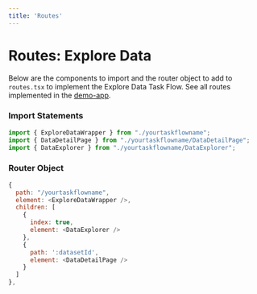 ```yaml
---
title: 'Routes'
---
```


# Routes: Explore Data

Below are the components to import and the router object to add to `routes.tsx` to implement the Explore Data Task Flow. See all routes implemented in the [demo-app](https://github.com/strudel-science/strudel-kit/blob/main/strudel-demo-app/src/app/routes.tsx).

### Import Statements

```js
import { ExploreDataWrapper } from "./yourtaskflowname";
import { DataDetailPage } from "./yourtaskflowname/DataDetailPage";
import { DataExplorer } from "./yourtaskflowname/DataExplorer";
```

### Router Object

```js
{
  path: "/yourtaskflowname",
  element: <ExploreDataWrapper />,
  children: [
    {
      index: true,
      element: <DataExplorer />
    },
    {
      path: ':datasetId',
      element: <DataDetailPage />
    }
  ]
},
```
